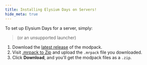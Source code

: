 ```yaml
---
title: Installing Elysium Days on Servers!
hide_meta: true
---
```


To set up Elysium Days for a server, simply:
> (or an unsupported launcher)
1. Download the [latest release](https://modrinth.com/modpack/elysium-days/versions) of the modpack.
2. Visit [.mrpack to Zip](https://jamie.codeberg.page/mrpack-to-zip/@master/) and upload the `.mrpack` file you downloaded.
3. Click **Download**, and you'll get the modpack files as a `.zip`.
